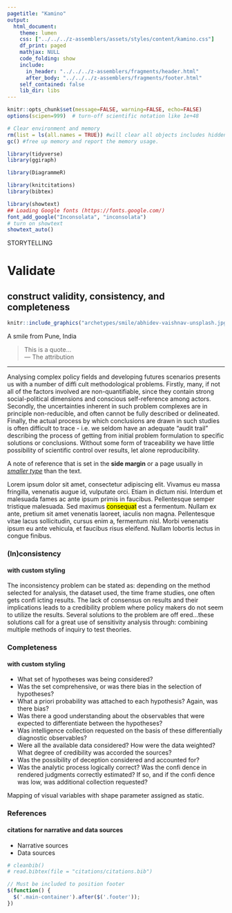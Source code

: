 ```yaml
---
pagetitle: "Kamino"
output: 
  html_document:
    theme: lumen
    css: ["../../../z-assemblers/assets/styles/content/kamino.css"]
    df_print: paged
    mathjax: NULL
    code_folding: show
    include:
      in_header: "../../../z-assemblers/fragments/header.html"
      after_body: "../../../z-assemblers/fragments/footer.html"
    self_contained: false
    lib_dir: libs
---
```


```r

knitr::opts_chunk$set(message=FALSE, warning=FALSE, echo=FALSE)
options(scipen=999)  # turn-off scientific notation like 1e+48

# Clear environment and memory
rm(list = ls(all.names = TRUE)) #will clear all objects includes hidden objects.
gc() #free up memory and report the memory usage.

library(tidyverse)
library(ggiraph)

library(DiagrammeR)

library(knitcitations)
library(bibtex)

library(showtext)
## Loading Google fonts (https://fonts.google.com/)
font_add_google("Inconsolata", "inconsolata")
# turn on showtext
showtext_auto()

```

<div class="activity">
STORYTELLING  
</div>

# Validate
## construct validity, consistency, and completeness


```r

knitr::include_graphics("archetypes/smile/abhidev-vaishnav-unsplash.jpg", dpi=72)

```

<div class="figure-text">A smile from Pune, India</div>

> This is a quote...\
--- The attribution\

***

Analysing complex policy fields and developing futures scenarios presents us with a number of diffi cult methodological problems. Firstly, many, if not all of the factors involved are non-quantifiable, since they contain strong social-political dimensions and conscious self-reference among actors. Secondly, the uncertainties inherent in such problem complexes are in principle non-reducible, and often cannot be fully described or delineated. Finally, the actual process by which conclusions are drawn in such studies is often difficult to trace - i.e. we seldom have an adequate “audit trail” describing the process of getting from initial problem formulation to specific solutions or conclusions. Without some form of traceability we have little possibility of scientific control over results, let alone reproducibility.

<aside>
<p>A note of reference that is set in the __side margin__ or a page usually in <u>_smaller type_</u> than the text.</p>
</aside>

Lorem ipsum dolor sit amet, consectetur adipiscing elit. Vivamus eu massa fringilla, venenatis augue id, vulputate orci. Etiam in dictum nisi. Interdum et malesuada fames ac ante ipsum primis in faucibus. Pellentesque semper tristique malesuada. Sed maximus <mark>consequat</mark> est a fermentum. Nullam ex ante, pretium sit amet venenatis laoreet, iaculis non magna. Pellentesque vitae lacus sollicitudin, cursus enim a, fermentum nisl. Morbi venenatis ipsum eu ante vehicula, et faucibus risus eleifend. Nullam lobortis lectus in congue finibus.

### (In)consistency
#### with custom styling

The inconsistency problem can be stated as: depending on the method selected for analysis, the dataset used, the time frame studies, one often gets confl icting results. The lack of consensus on results and their implications leads to a credibility problem where policy makers do not seem to utilize the results. Several solutions to the problem are off ered...these solutions call for a great use of sensitivity analysis through: combining multiple methods of inquiry to test theories.


### Completeness
#### with custom styling

* What set of hypotheses was being considered?
* Was the set comprehensive, or was there bias in the selection of hypotheses? 
* What a priori probability was attached to each hypothesis? Again, was there bias?
* Was there a good understanding about the observables that were expected to differentiate between the hypotheses?
* Was intelligence collection requested on the basis of these differentially diagnostic observables?
* Were all the available data considered? How were the data weighted? What degree of credibility was accorded the sources?
* Was the possibility of deception considered and accounted for?
* Was the analytic process logically correct? Was the confi dence in rendered judgments correctly estimated? If so, and if the confi dence was low, was additional collection requested?


<div class="figure-text">Mapping of visual variables with shape parameter assigned as static.</div>


### References
#### citations for narrative and data sources

* Narrative sources
* Data sources

```r

# cleanbib()
# read.bibtex(file = "citations/citations.bib")

```



```js

// Must be included to position footer
$(function() {
  $('.main-container').after($('.footer'));
})

```

